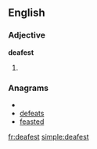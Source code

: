 ==English==

===Adjective===
'''deafest'''

# {{superlative of|[[deaf]]}}

===Anagrams===
* {{alphagram|adeefst}}
* [[defeats#English|defeats]]
* [[feasted#English|feasted]]


[[fr:deafest]]
[[simple:deafest]]